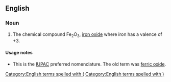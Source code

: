 ==English==
{{wikipedia}}

===Noun===
{{en-noun|head=[[iron]]([[III]]) [[oxide]]|-}}

# {{lb|en|chemistry}} The chemical compound Fe<sub>2</sub>O<sub>3</sub>, [[iron oxide]] where iron has a valence of +3.

====Usage notes====
* This is the [[IUPAC]] preferred nomenclature. The old term was [[ferric oxide]].
[[Category:English terms spelled with (]]
[[Category:English terms spelled with )]]